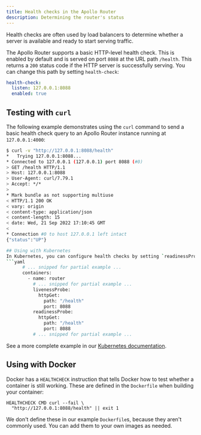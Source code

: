 ```yaml
---
title: Health checks in the Apollo Router
description: Determining the router's status
---
```


Health checks are often used by load balancers to determine whether a server is available and ready to start serving traffic.

The Apollo Router supports a basic HTTP-level health check. This is enabled by default and is served on port `8088` at the URL path `/health`. This returns a `200` status code if the HTTP server is successfully serving.
You can change this path by setting `health-check`:
```yaml title="router.yaml"
health-check:
  listen: 127.0.0.1:8088
  enabled: true
```

## Testing with `curl`

The following example demonstrates using the `curl` command to send a basic health check query to an Apollo Router instance running at `127.0.0.1:4000`:

```sh
$ curl -v "http://127.0.0.1:8088/health"
*   Trying 127.0.0.1:8088...
* Connected to 127.0.0.1 (127.0.0.1) port 8088 (#0)
> GET /health HTTP/1.1
> Host: 127.0.0.1:8088
> User-Agent: curl/7.79.1
> Accept: */*
> 
* Mark bundle as not supporting multiuse
< HTTP/1.1 200 OK
< vary: origin
< content-type: application/json
< content-length: 15
< date: Wed, 21 Sep 2022 17:10:45 GMT
< 
* Connection #0 to host 127.0.0.1 left intact
{"status":"UP"}

## Using with Kubernetes
In Kubernetes, you can configure health checks by setting `readinessProbe` and `livenessProbe` on the `containers` object of the resource definition:
```yaml
      # ... snipped for partial example ...
      containers:
        - name: router
          # ... snipped for partial example ...
          livenessProbe:
            httpGet:
              path: "/health"
              port: 8088
          readinessProbe:
            httpGet:
              path: "/health"
              port: 8088
          # ... snipped for partial example ...
```
See a more complete example in our [Kubernetes documentation](../containerization/kubernetes/).
## Using with Docker
Docker has a `HEALTHCHECK` instruction that tells Docker how to test whether a container is still working. These are defined in the `Dockerfile` when building your container:
```
HEALTHCHECK CMD curl --fail \
  "http://127.0.0.1:8088/health" || exit 1
```
We don't define these in our example `Dockerfile`s, because they aren't commonly used. You can add them to your own images as needed.
